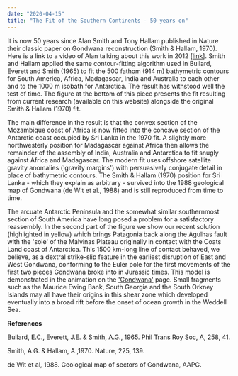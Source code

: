 ```yaml
---
date: "2020-04-15"
title: "The Fit of the Southern Continents - 50 years on"
---
```


It is now 50 years since Alan Smith and Tony Hallam published in Nature their
classic paper on  Gondwana reconstruction (Smith & Hallam, 1970). Here is a link
to a video of Alan talking about  this work in 2012
[\[link\]](https://youtu.be/SXzyEzhY23g). Smith and Hallam applied the same
contour-fitting algorithm used in  Bullard, Everett and Smith (1965) to fit the
500 fathom (914 m) bathymetric contours for South  America, Africa, Madagascar,
India and Australia to each other and to the 1000 m isobath for  Antarctica. The
result has withstood well the test of time. The figure at the bottom of this
piece  presents the fit resulting from current research (available on this
website) alongside the original  Smith & Hallam (1970) fit.

The main difference in the result is that the convex section of the Mozambique
coast of Africa is  now fitted into the concave section of the Antarctic coast
occupied by Sri Lanka in the 1970 fit. A  slightly more northwesterly position
for Madagascar against Africa then allows the remainder of  the assembly of
India, Australia and Antarctica to fit snugly against Africa and Madagascar.
The  modern fit uses offshore satellite gravity anomalies ('gravity
margins') with persuasively conjugate  detail in place of bathymetric
contours. The Smith & Hallam (1970) position for Sri Lanka - which  they
explain as arbitrary - survived into the 1988 geological map of Gondwana (de
Wit et al.,  1988) and is still reproduced from time to time.

The arcuate Antarctic Peninsula and the somewhat similar southernmost section of
South America  have long posed a problem for a satisfactory reassembly. In the
second part of the figure we  show our recent solution (highlighted in yellow)
which brings Patagonia back along the Agulhas  fault with the 'sole' of the
Malvinas Plateau originally in contact with the Coats Land coast of  Antarctica.
This 1500 km-long line of contact behaved, we believe, as a dextral strike-slip
feature  in the earliest disruption of East and West Gondwana, conforming to the
Euler pole for the first  movements of the first two pieces Gondwana broke into
in Jurassic times. This model is  demonstrated in the animation on the
['Gondwana'](/gondwana) page. Small fragments such as the Maurice  Ewing Bank,
South Georgia and the South Orkney Islands may all have their origins in this
shear  zone which developed eventually into a broad rift before the onset of
ocean growth in the Weddell Sea.  

<PublishDate updated="2020-07-31"/>

**References**

Bullard, E.C., Everett, J.E. & Smith, A.G., 1965. Phil Trans Roy Soc, A, 258, 41.

Smith, A.G. & Hallam, A.,1970. Nature, 225, 139.

de Wit et al, 1988. Geological map of sectors of Gondwana, AAPG.
